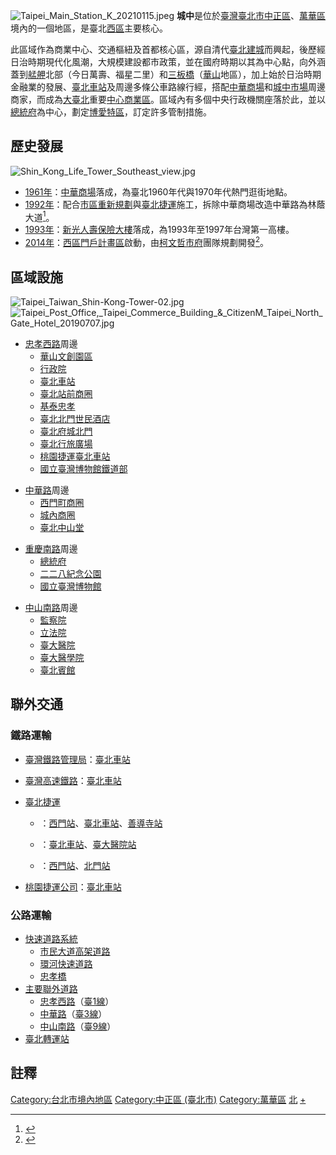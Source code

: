 [[File:Taipei_Main_Station_K_20210115.jpeg|thumb]]
'''城中'''是位於[[臺灣|臺灣]][[臺北市|臺北市]][[中正區_(臺北市)|中正區]]、[[萬華區|萬華區]]境內的一個地區，是臺北[[西區_(臺北地名)|西區]]主要核心。

此區域作為商業中心、交通樞紐及首都核心區，源自清代[[臺北府城|臺北建城]]而興起，後歷經日治時期現代化風潮，大規模建設都市政策，並在國府時期以其為中心點，向外涵蓋到[[艋舺|艋舺]]北部（今日萬壽、福星二里）和[[三板橋|三板橋]]（[[樺山町|華山]]地區），加上始於日治時期金融業的發展、[[臺北車站|臺北車站]]及周邊多條公車路線行經，搭配[[中華商場|中華商場]]和[[城內商圈|城中市場]]周邊商家，而成為[[大臺北都會區|大臺北]]重要[[中心商業區|中心商業區]]。區域內有多個中央行政機關座落於此，並以[[總統府|總統府]]為中心，劃定[[博愛特區|博愛特區]]，訂定許多管制措施。

== 歷史發展 ==
[[File:Shin_Kong_Life_Tower_Southeast_view.jpg|thumb]]
{{see|城中區 (臺北市)}}
* [[1961年|1961年]]：[[中華商場|中華商場]]落成，為臺北1960年代與1970年代熱門逛街地點。
* [[1992年|1992年]]：配合[[都市更新|市區重新規劃]]與[[臺北捷運|臺北捷運]]施工，拆除中華商場改造中華路為林蔭大道<ref name="續修臺北市志·卷五·交通志捷運篇">{{cite book|author=黃秀政 |title=《續修臺北市志·卷五·交通志捷運篇》|year=2017 |publisher=[[臺北市立文獻館|臺北市立文獻館]] }}</ref>{{Rp|118、119、120}}。
* [[1993年|1993年]]：[[新光人壽保險大樓|新光人壽保險大樓]]落成，為1993年至1997年台灣第一高樓。
* [[2014年|2014年]]：[[西區門戶計畫區|西區門戶計畫區]]啟動，由[[柯文哲市府|柯文哲市府]]團隊規劃開發<ref>{{cite web |title=西區門戶計畫 |url=https://www.gov.taipei/plan/News_Content_MCP.aspx?n=6F7105EE78AAC94A&s=B3EE9906C2D97626 |website=臺北市政府資訊網}}</ref>。

== 區域設施 ==
[[File:Taipei_Taiwan_Shin-Kong-Tower-02.jpg|thumb]]
[[File:Taipei_Post_Office,_Taipei_Commerce_Building_&_CitizenM_Taipei_North_Gate_Hotel_20190707.jpg|thumb]]
*[[忠孝西路_(臺北市)|忠孝西路]]周邊
**[[華山文創園區|華山文創園區]]
**[[行政院|行政院]]
**[[臺北車站|臺北車站]]
**[[臺北站前商圈|臺北站前商圈]]
**[[基泰忠孝|基泰忠孝]]
**[[世民酒店|臺北北門世民酒店]]
**[[臺北府城北門|臺北府城北門]]
**[[臺北行旅廣場|臺北行旅廣場]]
**[[桃園捷運|桃園捷運]][[臺北車站|臺北車站]]
**[[臺灣總督府交通局鐵道部_(文化資產)|國立臺灣博物館鐵道部]]

*[[中華路_(台北市)|中華路]]周邊
**[[西門町商圈|西門町商圈]]
**[[城內商圈|城內商圈]]
**[[臺北中山堂|臺北中山堂]]

*[[重慶南路_(台北市)|重慶南路]]周邊
**[[總統府|總統府]]
**[[二二八紀念公園|二二八紀念公園]]
**[[國立臺灣博物館|國立臺灣博物館]]

*[[中山南路_(臺北市)|中山南路]]周邊
**[[監察院|監察院]]
**[[立法院|立法院]]
**[[臺大醫院|臺大醫院]]
**[[臺大醫學院|臺大醫學院]]
**[[臺北賓館|臺北賓館]]

== 聯外交通 ==
===鐵路運輸===
* {{Rint|tw|tra}}[[臺灣鐵路管理局|臺灣鐵路管理局]]：[[臺北車站|臺北車站]]
* {{Rint|tw|thsr}}[[臺灣高速鐵路|臺灣高速鐵路]]：[[臺北車站|臺北車站]]
* {{rint|tw|trtc}} [[臺北捷運|臺北捷運]]
** {{板南線}}：[[西門站_(臺北捷運)|西門站]]、[[臺北車站|臺北車站]]、[[善導寺站|善導寺站]]
** {{淡水信義線}}：[[臺北車站|臺北車站]]、[[臺大醫院站|臺大醫院站]]
** {{松山新店線}}：[[西門站_(臺北捷運)|西門站]]、[[北門站_(台北市)|北門站]]
* {{Rint|tw|tym}} [[桃園捷運公司|桃園捷運公司]]：[[臺北車站|臺北車站]]

===公路運輸===
* [[台北交通|快速道路系統]]
**[[市民大道|市民大道高架道路]]
**[[環河快速道路|環河快速道路]]
**[[忠孝橋|忠孝橋]]
* [[臺北市主要道路列表|主要聯外道路]]
**[[忠孝西路_(臺北市)|忠孝西路]]（[[臺1線|臺1線]]）
**[[中華路_(臺北市)|中華路]]（[[臺3線|臺3線]]）
**[[中山南路_(臺北市)|中山南路]]（[[臺9線|臺9線]]）
*[[臺北轉運站|臺北轉運站]]

== 註釋 ==

[[Category:台北市境內地區|Category:台北市境內地區]]
[[Category:中正區_(臺北市)|Category:中正區 (臺北市)]]
[[Category:萬華區|Category:萬華區]]
[[Category:臺灣中心商業區|北]]
[[Category:台北車站特定專用區|+]]